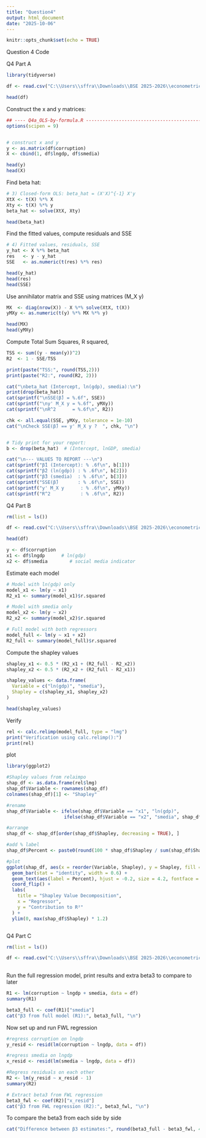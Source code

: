 ```yaml
---
title: "Question4"
output: html_document
date: "2025-10-06"
---
```


```r
knitr::opts_chunk$set(echo = TRUE)
```

Question 4 Code

Q4 Part A
```r
library(tidyverse)

df <- read.csv("C:\\Users\\sffra\\Downloads\\BSE 2025-2026\\econometrics\\hw2\\data\\corruption.csv")

head(df)
```
Construct the x and y matrices:
```r

## ---- Q4a_OLS-by-formula.R ---------------------------------------------
options(scipen = 9)


# construct x and y
y <- as.matrix(df$corruption)
X <- cbind(1, df$lngdp, df$smedia)

head(y)
head(X)
```
Find beta hat:

```r
# 3) Closed-form OLS: beta_hat = (X'X)^{-1} X'y
XtX <- t(X) %*% X
Xty <- t(X) %*% y
beta_hat <- solve(XtX, Xty)

head(beta_hat)
```
Find the fitted values, compute residuals and SSE
```r
# 4) Fitted values, residuals, SSE
y_hat <- X %*% beta_hat
res   <- y - y_hat
SSE   <- as.numeric(t(res) %*% res)

head(y_hat)
head(res)
head(SSE)

```
Use annihilator matrix and SSE using matrices (M_X y)
```r

MX  <- diag(nrow(X)) - X %*% solve(XtX, t(X))
yMXy <- as.numeric(t(y) %*% MX %*% y)

head(MX)
head(yMXy)

```
Compute Total Sum Squares, R squared, 
```r
TSS <- sum((y - mean(y))^2)
R2  <- 1 - SSE/TSS

print(paste("TSS:", round(TSS,2)))
print(paste("R2:", round(R2, 2)))

```

```r
cat("\nbeta_hat (Intercept, ln(gdp), smedia):\n")
print(drop(beta_hat))
cat(sprintf("\nSSE(β̂) = %.6f", SSE))
cat(sprintf("\ny' M_X y = %.6f", yMXy))
cat(sprintf("\nR^2      = %.6f\n", R2))
```
```r
chk <- all.equal(SSE, yMXy, tolerance = 1e-10)
cat("\nCheck SSE(β̂) == y' M_X y ?  ", chk, "\n")



```
```r
# Tidy print for your report:
b <- drop(beta_hat)  # (Intercept, lnGDP, smedia)

cat("\n--- VALUES TO REPORT ---\n")
cat(sprintf("β̂1 (Intercept): % .6f\n", b[1]))
cat(sprintf("β̂2 (ln(gdp)) : % .6f\n", b[2]))
cat(sprintf("β̂3 (smedia)  : % .6f\n", b[3]))
cat(sprintf("SSE(β̂)       : % .6f\n", SSE))
cat(sprintf("y' M_X y      : % .6f\n", yMXy))
cat(sprintf("R^2           : % .6f\n", R2))


```


Q4 Part B
```r

rm(list = ls())

df <- read.csv("C:\\Users\\sffra\\Downloads\\BSE 2025-2026\\econometrics\\hw2\\data\\corruption.csv")

head(df)

y <- df$corruption
x1 <- df$lngdp      # ln(gdp)
x2 <- df$smedia        # social media indicator

```


Estimate each model
```r
# Model with ln(gdp) only
model_x1 <- lm(y ~ x1)
R2_x1 <- summary(model_x1)$r.squared

# Model with smedia only
model_x2 <- lm(y ~ x2)
R2_x2 <- summary(model_x2)$r.squared

# Full model with both regressors
model_full <- lm(y ~ x1 + x2)
R2_full <- summary(model_full)$r.squared
```

Compute the shapley values
```r
shapley_x1 <- 0.5 * (R2_x1 + (R2_full - R2_x2))
shapley_x2 <- 0.5 * (R2_x2 + (R2_full - R2_x1))

shapley_values <- data.frame(
  Variable = c("ln(gdp)", "smedia"),
  Shapley = c(shapley_x1, shapley_x2)
)

head(shapley_values)

```

Verify
```R
rel <- calc.relimp(model_full, type = "lmg")
print("Verification using calc.relimp():")
print(rel)

```

plot
```r
library(ggplot2)

#Shapley values from relaimpo
shap_df <- as.data.frame(rel$lmg)
shap_df$Variable <- rownames(shap_df)
colnames(shap_df)[1] <- "Shapley"

#rename
shap_df$Variable <- ifelse(shap_df$Variable == "x1", "ln(gdp)",
                     ifelse(shap_df$Variable == "x2", "smedia", shap_df$Variable))

#arrange
shap_df <- shap_df[order(shap_df$Shapley, decreasing = TRUE), ]

#add % label
shap_df$Percent <- paste0(round(100 * shap_df$Shapley / sum(shap_df$Shapley), 1), "%")

#plot
ggplot(shap_df, aes(x = reorder(Variable, Shapley), y = Shapley, fill = Shapley)) +
  geom_bar(stat = "identity", width = 0.6) +
  geom_text(aes(label = Percent), hjust = -0.2, size = 4.2, fontface = "bold") +  # add percentage labels
  coord_flip() +
  labs(
    title = "Shapley Value Decomposition",
    x = "Regressor",
    y = "Contribution to R²"
  ) +
  ylim(0, max(shap_df$Shapley) * 1.2)



```

Q4 Part C
```r

rm(list = ls())

df <- read.csv("C:\\Users\\sffra\\Downloads\\BSE 2025-2026\\econometrics\\hw2\\data\\corruption.csv")
      
```

Run the full regression model, print results and extra beta3 to compare to later
```r
R1 <- lm(corruption ~ lngdp + smedia, data = df)
summary(R1)

beta3_full <- coef(R1)["smedia"]
cat("β3 from full model (R1):", beta3_full, "\n")

```
Now set up and run FWL regression
```r
#regress corruption on lngdp
y_resid <- resid(lm(corruption ~ lngdp, data = df))

#regress smedia on lngdp
x_resid <- resid(lm(smedia ~ lngdp, data = df))

#Regress residuals on each other
R2 <- lm(y_resid ~ x_resid - 1)
summary(R2)

# Extract beta3 from FWL regression
beta3_fwl <- coef(R2)["x_resid"]
cat("β3 from FWL regression (R2):", beta3_fwl, "\n")

```

To compare the beta3 from each side by side
```r
cat("Difference between β3 estimates:", round(beta3_full - beta3_fwl, 4), "\n")

```